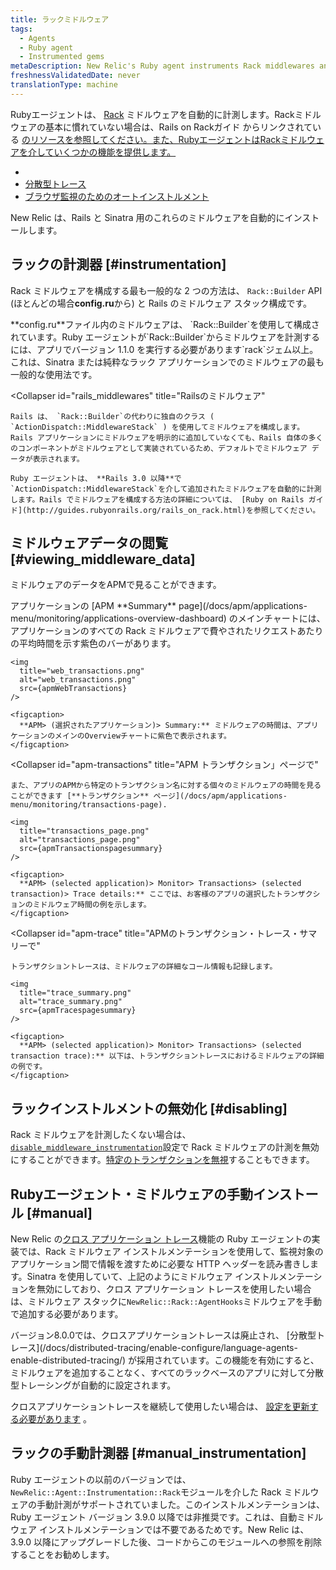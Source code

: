 ```yaml
---
title: ラックミドルウェア
tags:
  - Agents
  - Ruby agent
  - Instrumented gems
metaDescription: New Relic's Ruby agent instruments Rack middlewares and uses middlewares for functions like cross application tracing and browser auto-instrumentation.
freshnessValidatedDate: never
translationType: machine
---
```





Rubyエージェントは、 [Rack](http://rack.github.io/) ミドルウェアを自動的に計測します。Rackミドルウェアの基本に慣れていない場合は、Rails on Rackガイド からリンクされている [のリソースを参照してください。また、RubyエージェントはRackミドルウェアを介していくつかの機能を提供します。](http://guides.rubyonrails.org/rails_on_rack.html#resources)

[](http://guides.rubyonrails.org/rails_on_rack.html#resources)

* [](http://guides.rubyonrails.org/rails_on_rack.html#resources)
* [](http://guides.rubyonrails.org/rails_on_rack.html#resources)[分散型トレース](/docs/distributed-tracing/enable-configure/language-agents-enable-distributed-tracing/)
* [ブラウザ監視のためのオートインストルメント](/docs/agents/ruby-agent/features/page-load-timing-ruby)

New Relic は、Rails と Sinatra 用のこれらのミドルウェアを自動的にインストールします。

## ラックの計測器 [#instrumentation]

Rack ミドルウェアを構成する最も一般的な 2 つの方法は、 `Rack::Builder` API (ほとんどの場合**config.ru**から) と Rails のミドルウェア スタック構成です。

<CollapserGroup>
  <Collapser
    id="rack_builder"
    title="ラック::ビルダー"
  >
    **config.ru**ファイル内のミドルウェアは、 `Rack::Builder`を使用して構成されています。Ruby エージェントが`Rack::Builder`からミドルウェアを計測するには、アプリでバージョン 1.1.0 を実行する必要があります`rack`ジェム以上。これは、Sinatra または純粋なラック アプリケーションでのミドルウェアの最も一般的な使用法です。
  </Collapser>

  <Collapser
    id="rails_middlewares"
    title="Railsのミドルウェア"
  >
    Rails は、 `Rack::Builder`の代わりに独自のクラス ( `ActionDispatch::MiddlewareStack` ) を使用してミドルウェアを構成します。Rails アプリケーションにミドルウェアを明示的に追加していなくても、Rails 自体の多くのコンポーネントがミドルウェアとして実装されているため、デフォルトでミドルウェア データが表示されます。

    Ruby エージェントは、 **Rails 3.0 以降**で`ActionDispatch::MiddlewareStack`を介して追加されたミドルウェアを自動的に計測します。Rails でミドルウェアを構成する方法の詳細については、 [Ruby on Rails ガイド](http://guides.rubyonrails.org/rails_on_rack.html)を参照してください。
  </Collapser>
</CollapserGroup>

## ミドルウェアデータの閲覧 [#viewing_middleware_data]

ミドルウェアのデータをAPMで見ることができます。

<CollapserGroup>
  <Collapser
    id="apm-overview"
    title="APMのサマリーページで"
  >
    アプリケーションの [APM **Summary** page](/docs/apm/applications-menu/monitoring/applications-overview-dashboard) のメインチャートには、アプリケーションのすべての Rack ミドルウェアで費やされたリクエストあたりの平均時間を示す紫色のバーがあります。

    <img
      title="web_transactions.png"
      alt="web_transactions.png"
      src={apmWebTransactions}
    />

    <figcaption>
      **APM> (選択されたアプリケーション)> Summary:** ミドルウェアの時間は、アプリケーションのメインのOverviewチャートに紫色で表示されます。
    </figcaption>
  </Collapser>

  <Collapser
    id="apm-transactions"
    title="APM トランザクション」ページで"
  >
    また、アプリのAPMから特定のトランザクション名に対する個々のミドルウェアの時間を見ることができます [**トランザクション** ページ](/docs/apm/applications-menu/monitoring/transactions-page).

    <img
      title="transactions_page.png"
      alt="transactions_page.png"
      src={apmTransactionspagesummary}
    />

    <figcaption>
      **APM> (selected application)> Monitor> Transactions> (selected transaction)> Trace details:** ここでは、お客様のアプリの選択したトランザクションのミドルウェア時間の例を示します。
    </figcaption>
  </Collapser>

  <Collapser
    id="apm-trace"
    title="APMのトランザクション・トレース・サマリーで"
  >
    トランザクショントレースは、ミドルウェアの詳細なコール情報も記録します。

    <img
      title="trace_summary.png"
      alt="trace_summary.png"
      src={apmTracespagesummary}
    />

    <figcaption>
      **APM> (selected application)> Monitor> Transactions> (selected transaction trace):** 以下は、トランザクショントレースにおけるミドルウェアの詳細の例です。
    </figcaption>
  </Collapser>
</CollapserGroup>

## ラックインストルメントの無効化 [#disabling]

Rack ミドルウェアを計測したくない場合は、 [`disable_middleware_instrumentation`](/docs/agents/ruby-agent/installation-configuration/ruby-agent-configuration)設定で Rack ミドルウェアの計測を無効にすることができます。[特定のトランザクションを無視](/docs/agents/ruby-agent/installation-configuration/ignoring-specific-transactions)することもできます。

## Rubyエージェント・ミドルウェアの手動インストール [#manual]

New Relic の[クロス アプリケーション トレース](/docs/apm/traces/cross-application-traces/cross-application-tracing)機能の Ruby エージェントの実装では、Rack ミドルウェア インストルメンテーションを使用して、監視対象のアプリケーション間で情報を渡すために必要な HTTP ヘッダーを読み書きします。Sinatra を使用していて、上記のようにミドルウェア インストルメンテーションを無効にしており、クロス アプリケーション トレースを使用したい場合は、ミドルウェア スタックに`NewRelic::Rack::AgentHooks`ミドルウェアを手動で追加する必要があります。

<Callout variant="important">
  バージョン8.0.0では、クロスアプリケーショントレースは廃止され、 [分散型トレース](/docs/distributed-tracing/enable-configure/language-agents-enable-distributed-tracing/) が採用されています。この機能を有効にすると、ミドルウェアを追加することなく、すべてのラックベースのアプリに対して分散型トレーシングが自動的に設定されます。

  クロスアプリケーショントレースを継続して使用したい場合は、 [設定を更新する必要があります](/docs/agents/ruby-agent/features/cross-application-tracing-ruby#configuration) 。
</Callout>

## ラックの手動計測器 [#manual_instrumentation]

Ruby エージェントの以前のバージョンでは、 `NewRelic::Agent::Instrumentation::Rack`モジュールを介した Rack ミドルウェアの手動計測がサポートされていました。このインストルメンテーションは、Ruby エージェント バージョン 3.9.0 以降では非推奨です。これは、自動ミドルウェア インストルメンテーションでは不要であるためです。New Relic は、3.9.0 以降にアップグレードした後、コードからこのモジュールへの参照を削除することをお勧めします。